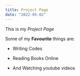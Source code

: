 ```yaml
---
title: Project Page
date: "2022-05-02"
---
```


This is my *Project Page*

Some of my **Favourite** things are:    

* Writing Codes

* Reading Books Online

* And Watching youtube videos